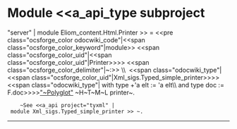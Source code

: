 =Module <<a_api_type subproject="server" | module Eliom_content.Html.Printer >> =
<<pre class="ocsforge_color odocwiki_code"|<<span class="ocsforge_color_keyword"|module>> <<span class="ocsforge_color_uid"|<<span class="ocsforge_color_uid"|Printer>>>> <<span class="ocsforge_color_delimiter"|~:>> \\  <<span class="odocwiki_type"|<<span class="ocsforge_color_uid"|Xml_sigs.Typed_simple_printer>>>><<span class="odocwiki_type"|  with type +'a elt := 'a elt\\                                                  and type doc := F.doc>>>>[[http://dev.w3.org/html5/html-xhtml-author-guide/|"~Polyglot"]] ~H~T~M~L printer~.
     ~See <<a_api project="tyxml" | module Xml_sigs.Typed_simple_printer >> ~.

----
